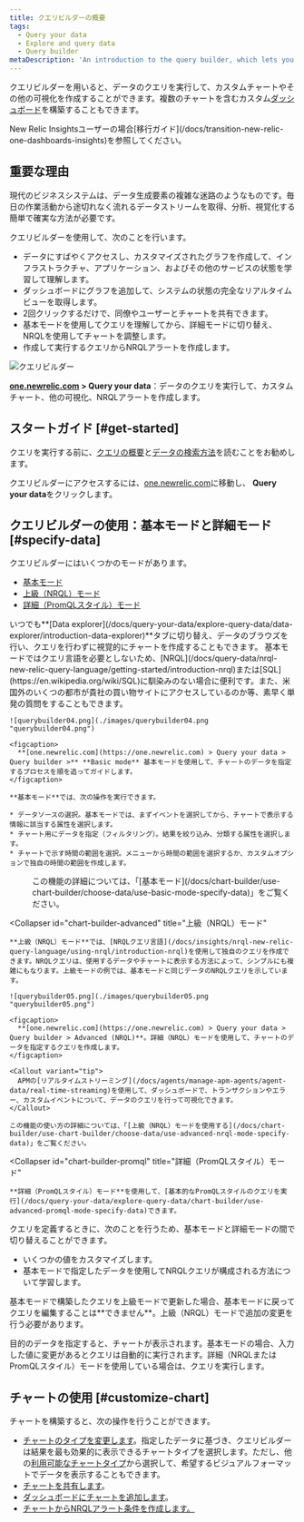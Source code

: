 ```yaml
---
title: クエリビルダーの概要
tags:
  - Query your data
  - Explore and query data
  - Query builder
metaDescription: 'An introduction to the query builder, which lets you run custom queries of your data, build charts and other visualizations, and share charts with others.'
---
```


クエリビルダーを用いると、データのクエリを実行して、カスタムチャートやその他の可視化を作成することができます。複数のチャートを含むカスタム[ダッシュボード](/docs/dashboards/manage-your-dashboard/manage-your-dashboard#dash-create-chart)を構築することもできます。

<Callout variant="important">
  New Relic Insightsユーザーの場合[移行ガイド](/docs/transition-new-relic-one-dashboards-insights)を参照してください。
</Callout>

## 重要な理由

現代のビジネスシステムは、データ生成要素の複雑な迷路のようなものです。毎日の作業活動から途切れなく流れるデータストリームを取得、分析、視覚化する簡単で確実な方法が必要です。

クエリビルダーを使用して、次のことを行います。

* データにすばやくアクセスし、カスタマイズされたグラフを作成して、インフラストラクチャ、アプリケーション、およびその他のサービスの状態を学習して理解します。
* ダッシュボードにグラフを追加して、システムの状態の完全なリアルタイムビューを取得します。
* 2回クリックするだけで、同僚やユーザーとチャートを共有できます。
* 基本モードを使用してクエリを理解してから、詳細モードに切り替え、NRQLを使用してチャートを調整します。
* 作成して実行するクエリからNRQLアラートを作成します。

![クエリビルダー](./images/intro_query_builder.png "クエリビルダー") <figcaption>**[one.newrelic.com](https://one.newrelic.com) > Query your data**：データのクエリを実行して、カスタムチャート、他の可視化、NRQLアラートを作成します。</figcaption>

## スタートガイド [#get-started]

クエリを実行する前に、[クエリの概要](/docs/telemetry-data-platform/ingest-manage-data/understand-data/introduction-querying-new-relic-data/)と[データの検索方法](/docs/query-your-data/explore-query-data/explore-data/introduction-data-explorer/)を読むことをお勧めします。

クエリビルダーにアクセスするには、[one.newrelic.com](https://one.newrelic.com)に移動し、 **Query your data**をクリックします。

## クエリビルダーの使用：基本モードと詳細モード [#specify-data]

クエリビルダーにはいくつかのモードがあります。

* [基本モード](/docs/chart-builder/use-chart-builder/choose-data/use-basic-mode-specify-data)
* [上級（NRQL）モード](/docs/chart-builder/use-chart-builder/choose-data/use-advanced-nrql-mode-specify-data)
* [詳細（PromQLスタイル）モード](#chart-builder-promql)

<Callout variant="tip">
  いつでも**[Data explorer](/docs/query-your-data/explore-query-data/data-explorer/introduction-data-explorer)**タブに切り替え、データのブラウズを行い、クエリを行わずに視覚的にチャートを作成することもできます。
</Callout>

<CollapserGroup>
  <Collapser
    id="chart-builder-basic"
    title="基本モード"
  >
    基本モードではクエリ言語を必要としないため、[NRQL](/docs/query-data/nrql-new-relic-query-language/getting-started/introduction-nrql)または[SQL](https://en.wikipedia.org/wiki/SQL)に馴染みのない場合に便利です。また、米国外のいくつの都市が貴社の買い物サイトにアクセスしているのか等、素早く単発の質問をすることもできます。

    ![querybuilder04.png](./images/querybuilder04.png "querybuilder04.png")

    <figcaption>
      **[one.newrelic.com](https://one.newrelic.com) > Query your data > Query builder >** **Basic mode** 基本モードを使用して、チャートのデータを指定するプロセスを順を追ってガイドします。
    </figcaption>

    **基本モード**では、次の操作を実行できます。

    * データソースの選択。基本モードでは、まずイベントを選択してから、チャートで表示する情報に該当する属性を選択します。
    * チャート用にデータを指定（フィルタリング）。結果を絞り込み、分類する属性を選択します。
    * チャートで示す時間の範囲を選択。メニューから時間の範囲を選択するか、カスタムオプションで独自の時間の範囲を作成します。
  </Collapser>

  <dd>
    この機能の詳細については、「[基本モード](/docs/chart-builder/use-chart-builder/choose-data/use-basic-mode-specify-data)」をご覧ください。
  </dd>

  <Collapser
    id="chart-builder-advanced"
    title="上級（NRQL）モード"
  >
    **上級（NRQL）モード**では、[NRQLクエリ言語](/docs/insights/nrql-new-relic-query-language/using-nrql/introduction-nrql)を使用して独自のクエリを作成できます。NRQLクエリは、使用するデータやチャートに表示する方法によって、シンプルにも複雑にもなります。上級モードの例では、基本モードと同じデータのNRQLクエリを示しています。

    ![querybuilder05.png](./images/querybuilder05.png "querybuilder05.png")

    <figcaption>
      **[one.newrelic.com](https://one.newrelic.com) > Query your data > Query builder > Advanced (NRQL)**。詳細（NRQL）モードを使用して、チャートのデータを指定するクエリを作成します。
    </figcaption>

    <Callout variant="tip">
      APMの[リアルタイムストリーミング](/docs/agents/manage-apm-agents/agent-data/real-time-streaming)を使用して、ダッシュボードで、トランザクションやエラー、カスタムイベントについて、データのクエリを行って可視化できます。
    </Callout>

    この機能の使い方の詳細については、「[上級（NRQL）モードを使用する](/docs/chart-builder/use-chart-builder/choose-data/use-advanced-nrql-mode-specify-data)」をご覧ください。
  </Collapser>

  <Collapser
    id="chart-builder-promql"
    title="詳細（PromQLスタイル）モード"
  >
    **詳細（PromQLスタイル）モード**を使用して、[基本的なPromQLスタイルのクエリを実行](/docs/query-your-data/explore-query-data/chart-builder/use-advanced-promql-mode-specify-data)できます。
  </Collapser>
</CollapserGroup>

クエリを定義するときに、次のことを行うため、基本モードと詳細モードの間で切り替えることができます。

* いくつかの値をカスタマイズします。
* 基本モードで指定したデータを使用してNRQLクエリが構成される方法について学習します。

<Callout variant="important">
  基本モードで構築したクエリを上級モードで更新した場合、基本モードに戻ってクエリを編集することは**できません**。上級（NRQL）モードで追加の変更を行う必要があります。
</Callout>

目的のデータを指定すると、チャートが表示されます。基本モードの場合、入力した値に変更があるとクエリは自動的に実行されます。詳細（NRQLまたはPromQLスタイル）モードを使用している場合は、クエリを実行します。

## チャートの使用 [#customize-chart]

チャートを構築すると、次の操作を行うことができます。

* [チャートのタイプを変更します](/docs/chart-builder/use-chart-builder/use-charts/use-your-charts#change-appearance)。指定したデータに基づき、クエリビルダーは結果を最も効果的に表示できるチャートタイプを選択します。ただし、他の[利用可能なチャートタイプ](/docs/insights/use-insights-ui/manage-dashboards/insights-chart-types)から選択して、希望するビジュアルフォーマットでデータを表示することもできます。
* [チャートを共有します](/docs/chart-builder/use-chart-builder/use-charts/use-your-charts#share-charts)。
* [ダッシュボードにチャートを追加します](/docs/chart-builder/use-chart-builder/use-charts/use-your-charts#add-to-dashboard)。
* [チャートからNRQLアラート条件を作成します。](/docs/alerts-applied-intelligence/new-relic-alerts/alert-conditions/create-nrql-alert-conditions/#create-chart)